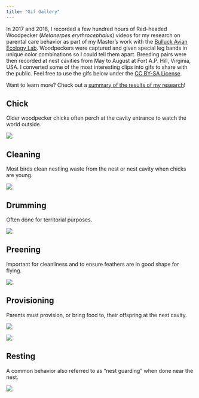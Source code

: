 ---
title: "Gif Gallery"
---

In 2017 and 2018, I recorded a few hundred hours of Red-headed Woodpecker (<i>Melanerpes erythrocephalus</i>) videos for my research on parental care behavior as part of my Master's work with the [Bulluck Avian Ecology Lab](https://rampages.us/bullucklab/). Woodpeckers were captured and given special leg bands in unique color combinations so I could tell them apart. Breeding pairs were then recorded at nest cavities from May to August at Fort A.P. Hill, Virginia, USA. I converted some of the most interesting clips into gifs to share with the public. Feel free to use the gifs below under the [CC BY-SA License](https://creativecommons.org/licenses/by-sa/4.0/). 

Want to learn more? Check out a [summary of the results of my research](https://lawalter.github.io/projects.html#research)!

## Chick

Older woodpecker chicks often perch at the cavity entrance to watch the world outside.

![](gifs/chick_clip_1.gif){fig-align="center" fig-alt="gif of Red-headed Woodpecker chick peeking out of a nest cavity"}

## Cleaning

Most birds clean nestling waste from the nest or nest cavity when chicks are young.

![](gifs/clean_clip.gif){fig-align="center" fig-alt="gif of Red-headed Woodpecker cleaning a nest cavity"}

## Drumming

Often done for territorial purposes.

![](gifs/drumming.gif){fig-align="center" fig-alt="gif of a drumming Red-headed Woodpecker"}

## Preening

Important for cleanliness and to ensure feathers are in good shape for flying.

![](gifs/preening_puffy.gif){fig-align="center" fig-alt="gif of a preening Red-headed Woodpecker"}

## Provisioning

Parents must provision, or bring food to, their offspring at the nest cavity.

::: {layout-ncol=2}
![](gifs/prov_clip_1.gif){fig-alt="First gif of Red-headed Woodpecker bringing food to the nest"}

![](gifs/prov_clip_4.gif){fig-alt="Second gif of Red-headed Woodpecker bringing food to the nest"}
:::

## Resting

A common behavior also referred to as "nest guarding" when done near the nest.

![](gifs/stat.gif){fig-align="center" fig-alt="gif of a resting Red-headed Woodpecker"}
